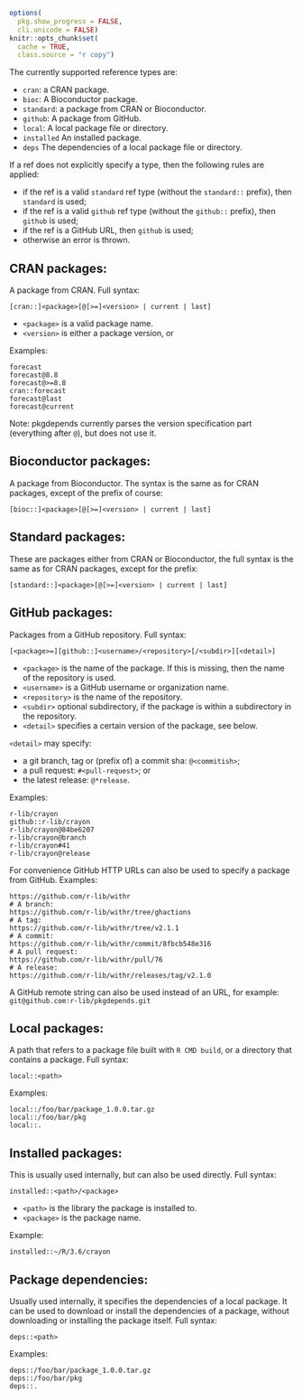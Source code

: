 
```r
options(
  pkg.show_progress = FALSE,
  cli.unicode = FALSE)
knitr::opts_chunk$set(
  cache = TRUE,
  class.source = "r copy")
```

The currently supported reference types are:

- `cran`: a CRAN package.
- `bioc`: A Bioconductor package.
- `standard`: a package from CRAN or Bioconductor.
- `github`: A package from GitHub.
- `local`: A local package file or directory.
- `installed` An installed package.
- `deps` The dependencies of a local package file or directory.

If a ref does not explicitly specify a type, then the following rules
are applied:

- if the ref is a valid `standard` ref type (without the `standard::`
  prefix), then `standard` is used;
- if the ref is a valid `github` ref type (without the `github::` prefix),
  then `github` is used;
- if the ref is a GitHub URL, then `github` is used;
- otherwise an error is thrown.

## CRAN packages:

A package from CRAN. Full syntax:

```
[cran::]<package>[@[>=]<version> | current | last]
```

- `<package>` is a valid package name.
- `<version>` is either a package version, or 

Examples:
```
forecast
forecast@8.8
forecast@>=8.8
cran::forecast
forecast@last
forecast@current
```

Note: pkgdepends currently parses the version specification part
(everything after `@`), but does not use it.

## Bioconductor packages:

A package from Bioconductor. The syntax is the same as for CRAN packages,
except of the prefix of course:

```
[bioc::]<package>[@[>=]<version> | current | last]
```

## Standard packages:

These are packages either from CRAN or Bioconductor, the full syntax
is the same as for CRAN packages, except for the prefix:

```
[standard::]<package>[@[>=]<version> | current | last]
```

## GitHub packages:

Packages from a GitHub repository. Full syntax:

```
[<package>=][github::]<username>/<repository>[/<subdir>][<detail>]
```

- `<package>` is the name of the package. If this is missing, then
  the name of the repository is used.
- `<username>` is a GitHub username or organization name.
- `<repository>` is the name of the repository.
- `<subdir>` optional subdirectory, if the package is within a
  subdirectory in the repository.
- `<detail>` specifies a certain version of the package, see below.

`<detail>` may specify:

- a git branch, tag or (prefix of) a commit sha: `@<commitish>`;
- a pull request: `#<pull-request>`; or
- the latest release: `@*release`.

Examples:
```
r-lib/crayon
github::r-lib/crayon
r-lib/crayon@84be6207
r-lib/crayon@branch
r-lib/crayon#41
r-lib/crayon@release
```

For convenience GitHub HTTP URLs can also be used to specify a
package from GitHub. Examples:

```
https://github.com/r-lib/withr
# A branch:
https://github.com/r-lib/withr/tree/ghactions
# A tag:
https://github.com/r-lib/withr/tree/v2.1.1
# A commit:
https://github.com/r-lib/withr/commit/8fbcb548e316
# A pull request:
https://github.com/r-lib/withr/pull/76
# A release:
https://github.com/r-lib/withr/releases/tag/v2.1.0
```

A GitHub remote string can also be used instead of an URL, for example:
`git@github.com:r-lib/pkgdepends.git`

## Local packages:

A path that refers to a package file built with `R CMD build`, or a
directory that contains a package. Full syntax:

```
local::<path>
````

Examples:
```
local::/foo/bar/package_1.0.0.tar.gz
local::/foo/bar/pkg
local::.
```

## Installed packages:

This is usually used internally, but can also be used directly.
Full syntax:

```
installed::<path>/<package>
```

- `<path>` is the library the package is installed to.
- `<package>` is the package name.

Example:
```
installed::~/R/3.6/crayon
```

## Package dependencies:

Usually used internally, it specifies the dependencies of a local
package. It can be used to download or install the dependencies of a
package, without downloading or installing the package itself.
Full syntax:

```
deps::<path>
```

Examples:
```
deps::/foo/bar/package_1.0.0.tar.gz
deps::/foo/bar/pkg
deps::.
```
